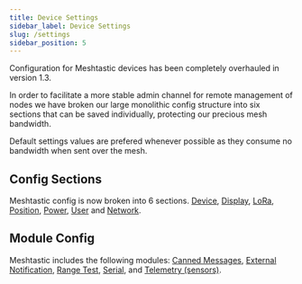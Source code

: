 ```yaml
---
title: Device Settings
sidebar_label: Device Settings
slug: /settings
sidebar_position: 5
---
```



Configuration for Meshtastic devices has been completely overhauled in version 1.3.  

In order to facilitate a more stable admin channel for remote management of nodes we have broken our large monolithic config structure into six sections that can be saved individually, protecting our precious mesh bandwidth.

Default settings values are prefered whenever possible as they consume no bandwidth when sent over the mesh.

## Config Sections

Meshtastic config is now broken into 6 sections. [Device](settings/config/device), [Display](settings/config/display), [LoRa](settings/config/lora), [Position](settings/config/position), [Power](settings/config/power),  [User](settings/config/user) and [Network](settings/config/network).

## Module Config

Meshtastic includes the following modules: [Canned Messages](settings/moduleconfig/canned-message), [External Notification](settings/moduleconfig/external-notification), [Range Test](settings/moduleconfig/range-test), [Serial](settings/moduleconfig/serial), and [Telemetry (sensors)](settings/moduleconfig/telemetry).